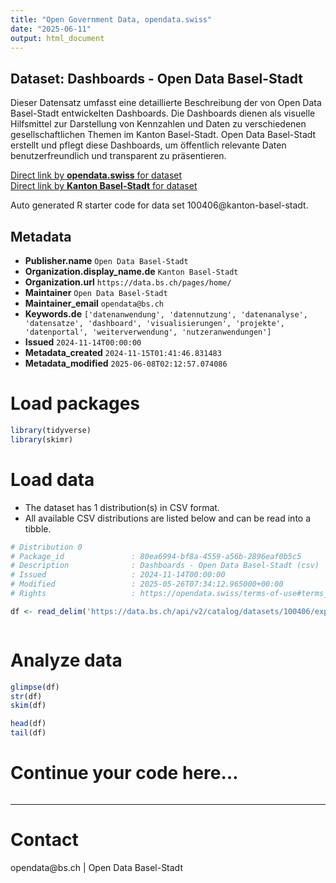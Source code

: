 ```yaml
---
title: "Open Government Data, opendata.swiss"
date: "2025-06-11"
output: html_document
---
```


## Dataset: Dashboards - Open Data Basel-Stadt

Dieser Datensatz umfasst eine detaillierte Beschreibung der von Open Data Basel-Stadt entwickelten Dashboards. Die Dashboards dienen als visuelle Hilfsmittel zur Darstellung von Kennzahlen und Daten zu verschiedenen gesellschaftlichen Themen im Kanton Basel-Stadt.
Open Data Basel-Stadt erstellt und pflegt diese Dashboards, um öffentlich relevante Daten benutzerfreundlich und transparent zu präsentieren.

[Direct link by **opendata.swiss** for dataset](https://opendata.swiss/de/dataset/ogd-dashboards)<br>
[Direct link by **Kanton Basel-Stadt** for dataset](https://data.bs.ch/explore/dataset/100406/)

Auto generated R starter code for data set 100406@kanton-basel-stadt.

## Metadata

- **Publisher.name** `Open Data Basel-Stadt`
- **Organization.display_name.de** `Kanton Basel-Stadt`
- **Organization.url** `https://data.bs.ch/pages/home/`
- **Maintainer** `Open Data Basel-Stadt`
- **Maintainer_email** `opendata@bs.ch`
- **Keywords.de** `['datenanwendung', 'datennutzung', 'datenanalyse', 'datensatze', 'dashboard', 'visualisierungen', 'projekte', 'datenportal', 'weiterverwendung', 'nutzeranwendungen']`
- **Issued** `2024-11-14T00:00:00`
- **Metadata_created** `2024-11-15T01:41:46.831483`
- **Metadata_modified** `2025-06-08T02:12:57.074086`


# Load packages

```r

library(tidyverse)
library(skimr)

```

# Load data

-   The dataset has 1 distribution(s) in CSV format.
-   All available CSV distributions are listed below and can be read into a tibble.

```r

# Distribution 0
# Package_id               : 80ea6994-bf8a-4559-a56b-2896eaf0b5c5
# Description              : Dashboards - Open Data Basel-Stadt (csv)
# Issued                   : 2024-11-14T00:00:00
# Modified                 : 2025-05-26T07:34:12.965000+00:00
# Rights                   : https://opendata.swiss/terms-of-use#terms_by

df <- read_delim('https://data.bs.ch/api/v2/catalog/datasets/100406/exports/csv?use_labels=true')



```

# Analyze data

```r

glimpse(df)
str(df)
skim(df)

head(df)
tail(df)

```

# Continue your code here...

```r

```

------------------------------------------------------------------------

# Contact

opendata@bs.ch | Open Data Basel-Stadt
